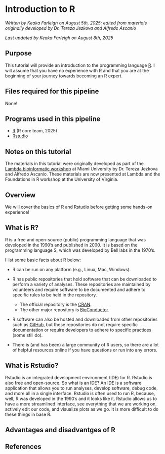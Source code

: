 # Introduction to R

*Written by Keaka Farleigh on August 5th, 2025: edited from materials originally developed by Dr. Tereza Jezkova and Alfredo Ascanio*

*Last updated by Keaka Farleigh on August 8th, 2025*

## Purpose

This tutorial will provide an introduction to the programming language [R](https://www.r-project.org/). I will assume that you have no experience with R and that you are at the beginning of your journey towards becoming an R expert. 

## Files required for this pipeline

None!

## Programs used in this pipeline

 - [R](https://www.r-project.org/) (R core team, 2025)
 - [Rstudio](https://posit.co/download/rstudio-desktop/)


## Notes on this tutorial

The materials in this tutorial were originally developed as part of the [Lambda bioinformatic workshop](https://sites.miamioh.edu/lambda/) at Miami University by Dr. Tereza Jezkova and Alfredo Ascanio. These materials are now presented at Lambda and the Foundations in R workshop at the University of Virginia.

## Overview

We will cover the basics of R and Rstudio before getting some hands-on experience!

## What is R?

R is a free and open-source (public) programming language that was developed in the 1990's and published in 2000. It is based on the programming language S, which was developed by Bell labs in the 1970's.

I list some basic facts about R below:

- R can be run on any platform (e.g., Linux, Mac, Windows).

- R has public repositories that hold software that can be downloaded to perform a variety of analyses. These repositories are maintained by volunteers and require software to be documented and adhere to specific rules to be held in the repository.
  - The official repository is the [CRAN](https://cran.r-project.org/).
  - The other major repository is [BioConductor](https://www.bioconductor.org/).
  
- R software can also be hosted and downloaded from other repositories such as [GitHub](https://github.com/), but these repositories do not require specific documentation or require developers to adhere to specific practices (some still do).

- There is (and has been) a large community of R users, so there are a lot of helpful resources online if you have questions or run into any errors. 

## What is Rstudio?

Rstudio is an integrated development environment (IDE) for R. Rstudio is also free and open-source. So what is an IDE? An IDE is a software application that allows you to run analyses, develop software, debug code, and more all in a single interface. Rstudio is often used to run R, because, well, R was developed in the 1990's and it looks like it. Rstudio allows us to have a more streamlined interface, see everything that we are working on, actively edit our code, and visualize plots as we go. It is more difficult to do these things in base R. 

## Advantages and disadvantges of R






## References
